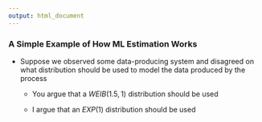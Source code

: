 ---
output: html_document
---

### A Simple Example of How ML Estimation Works

- Suppose we observed some data-producing system and disagreed on what distribution should be used to model the data produced by the process

    + You argue that a $WEIB(1.5,1)$ distribution should be used

    + I argue that an $EXP(1)$ distribution should be used

